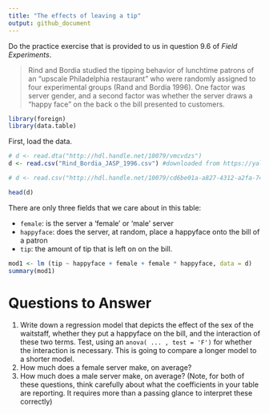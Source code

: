 ```yaml
---
title: "The effects of leaving a tip"
output: github_document
---
```


Do the practice exercise that is provided to us in question 9.6 of *Field Experiments*.

> Rind and Bordia studied the tipping behavior of lunchtime patrons of an "upscale Philadelphia restaurant" who were randomly assigned to  four experimental groups (Rand and Bordia 1996). One factor was server gender, and a second factor was whether the server draws a "happy face" on the back o the bill presented to customers. 

```r
library(foreign)
library(data.table)
```

First, load the data. 

```r
# d <- read.dta("http://hdl.handle.net/10079/vmcvdzs")
d <- read.csv("Rind_Bordia_JASP_1996.csv") #downloaded from https://yale.app.box.com/s/79v60vmb6t2hcpdhcs4bb0ylma95f8ig

# d <- read.csv("http://hdl.handle.net/10079/cd6be01a-a827-4312-a2fa-74329ce7f96d")

head(d)
```
There are only three fields that we care about in this table: 

- `female`: is the server a 'female' or 'male' server
- `happyface`: does the server, at random, place a happyface onto the bill of a patron
- `tip`: the amount of tip that is left on on the bill. 

```r
mod1 <- lm (tip ~ happyface + female + female * happyface, data = d)
summary(mod1)

```



# Questions to Answer

1. Write down a regression model that depicts the effect of the sex of the waitstaff, whether they put a happyface on the bill, and the interaction of these two terms. Test, using an `anova( ... , test = 'F')` for whether the interaction is necessary. This is going to compare a longer model to a shorter model. 
  1. How much does a female server make, on average? 
  2. How much does a male server make, on average? (Note, for both of these questions, think carefully about what the coefficients in your table are reporting. It requires more than a passing glance to interpret these correctly)
  


